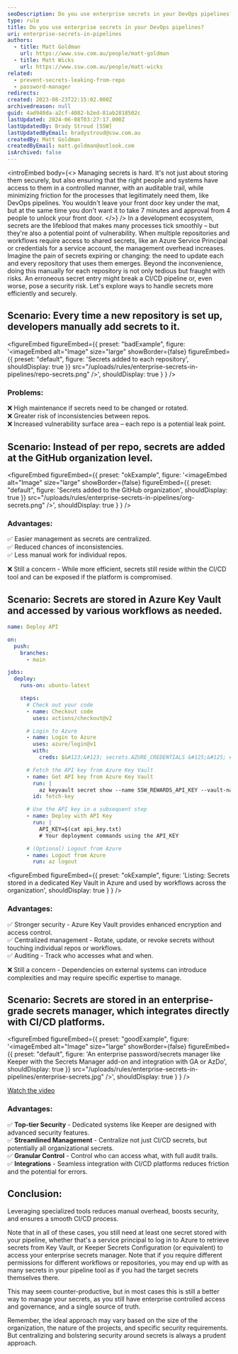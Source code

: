 ```yaml
---
seoDescription: Do you use enterprise secrets in your DevOps pipelines? Learn how to manage and secure sensitive data across multiple repositories and workflows with ease.
type: rule
title: Do you use enterprise secrets in your DevOps pipelines?
uri: enterprise-secrets-in-pipelines
authors:
  - title: Matt Goldman
    url: https://www.ssw.com.au/people/matt-goldman
  - title: Matt Wicks
    url: https://www.ssw.com.au/people/matt-wicks
related:
  - prevent-secrets-leaking-from-repo
  - password-manager
redirects:
created: 2023-08-23T22:15:02.000Z
archivedreason: null
guid: 4ad940da-a2cf-4082-b2ed-81ab2818502c
lastUpdated: 2024-06-08T03:27:17.000Z
lastUpdatedBy: Brady Stroud [SSW]
lastUpdatedByEmail: bradystroud@ssw.com.au
createdBy: Matt Goldman
createdByEmail: matt.goldman@outlook.com
isArchived: false
---
```


<introEmbed
  body={<>
Managing secrets is hard. It's not just about storing them securely, but also ensuring that the right people and systems have access to them in a controlled manner, with an auditable trail, while minimizing friction for the processes that legitimately need them, like DevOps pipelines. You wouldn't leave your front door key under the mat, but at the same time you don't want it to take 7 minutes and approval from 4 people to unlock your front door.
  </>}
/>
In a development ecosystem, secrets are the lifeblood that makes many processes tick smoothly – but they're also a potential point of vulnerability. When multiple repositories and workflows require access to shared secrets, like an Azure Service Principal or credentials for a service account, the management overhead increases. Imagine the pain of secrets expiring or changing: the need to update each and every repository that uses them emerges. Beyond the inconvenience, doing this manually for each repository is not only tedious but fraught with risks. An erroneous secret entry might break a CI/CD pipeline or, even worse, pose a security risk. Let's explore ways to handle secrets more efficiently and securely.

## Scenario: Every time a new repository is set up, developers manually add secrets to it.

<figureEmbed figureEmbed={{
  preset: "badExample",
  figure: '<imageEmbed
  alt="Image"
  size="large"
  showBorder={false}
  figureEmbed={{
    preset: "default",
    figure: \'Secrets added to each repository\',
    shouldDisplay: true
  }}
  src="/uploads/rules/enterprise-secrets-in-pipelines/repo-secrets.png"
/>',
  shouldDisplay: true
} } />


### Problems:

❌ High maintenance if secrets need to be changed or rotated.\
❌ Greater risk of inconsistencies between repos.\
❌ Increased vulnerability surface area – each repo is a potential leak point.

## Scenario: Instead of per repo, secrets are added at the GitHub organization level.

<figureEmbed figureEmbed={{
  preset: "okExample",
  figure: '<imageEmbed
  alt="Image"
  size="large"
  showBorder={false}
  figureEmbed={{
    preset: "default",
    figure: \'Secrets added to the GitHub organization\',
    shouldDisplay: true
  }}
  src="/uploads/rules/enterprise-secrets-in-pipelines/org-secrets.png"
/>',
  shouldDisplay: true
} } />


### Advantages:

✅ Easier management as secrets are centralized.\
✅ Reduced chances of inconsistencies.\
✅ Less manual work for individual repos.

❌ Still a concern - While more efficient, secrets still reside within the CI/CD tool and can be exposed if the platform is compromised.

## Scenario: Secrets are stored in Azure Key Vault and accessed by various workflows as needed.

```yaml
name: Deploy API

on:
  push:
    branches:
      - main

jobs:
  deploy:
    runs-on: ubuntu-latest

    steps:
      # Check out your code
      - name: Checkout code
        uses: actions/checkout@v2

      # Login to Azure
      - name: Login to Azure
        uses: azure/login@v1
        with:
          creds: $&#123;&#123; secrets.AZURE_CREDENTIALS &#125;&#125; # Note you need this credential in GitHub

      # Fetch the API key from Azure Key Vault
      - name: Get API key from Azure Key Vault
        run: |
          az keyvault secret show --name SSW_REWARDS_API_KEY --vault-name kv-rewards --query value -o tsv > api_key.txt
        id: fetch-key

      # Use the API key in a subsequent step
      - name: Deploy with API Key
        run: |
          API_KEY=$(cat api_key.txt)
          # Your deployment commands using the API_KEY

      # (Optional) Logout from Azure
      - name: Logout from Azure
        run: az logout
```

<figureEmbed figureEmbed={{
  preset: "okExample",
  figure: 'Listing: Secrets stored in a dedicated Key Vault in Azure and used by workflows across the organization',
  shouldDisplay: true
} } />


### Advantages:

✅ Stronger security - Azure Key Vault provides enhanced encryption and access control.\
✅ Centralized management - Rotate, update, or revoke secrets without touching individual repos or workflows.\
✅ Auditing - Track who accesses what and when.

❌ Still a concern - Dependencies on external systems can introduce complexities and may require specific expertise to manage.

## Scenario: Secrets are stored in an enterprise-grade secrets manager, which integrates directly with CI/CD platforms.

<figureEmbed figureEmbed={{
  preset: "goodExample",
  figure: '<imageEmbed
  alt="Image"
  size="large"
  showBorder={false}
  figureEmbed={{
    preset: "default",
    figure: \'An enterprise password/secrets manager like Keeper with the Secrets Manager add-on and integration with GA or AzDo\',
    shouldDisplay: true
  }}
  src="/uploads/rules/enterprise-secrets-in-pipelines/enterprise-secrets.jpg"
/>',
  shouldDisplay: true
} } />


<a href="https://vimeo.com/672797748">Watch the video</a>

### Advantages:

✅ **Top-tier Security** - Dedicated systems like Keeper are designed with advanced security features.\
✅ **Streamlined Management** - Centralize not just CI/CD secrets, but potentially all organizational secrets.\
✅ **Granular Control** - Control who can access what, with full audit trails.\
✅ **Integrations** - Seamless integration with CI/CD platforms reduces friction and the potential for errors.

## Conclusion:

Leveraging specialized tools reduces manual overhead, boosts security, and ensures a smooth CI/CD process.

Note that in all of these cases, you still need at least one secret stored with your pipeline, whether that's a service principal to log in to Azure to retrieve secrets from Key Vault, or Keeper Secrets Configuration (or equivalent) to access your enterprise secrets manager. Note that if you require different permissions for different workflows or repositories, you may end up with as many secrets in your pipeline tool as if you had the target secrets themselves there.

This may seem counter-productive, but in most cases this is still a better way to manage your secrets, as you still have enterprise controlled access and governance, and a single source of truth.

Remember, the ideal approach may vary based on the size of the organization, the nature of the projects, and specific security requirements. But centralizing and bolstering security around secrets is always a prudent approach.
